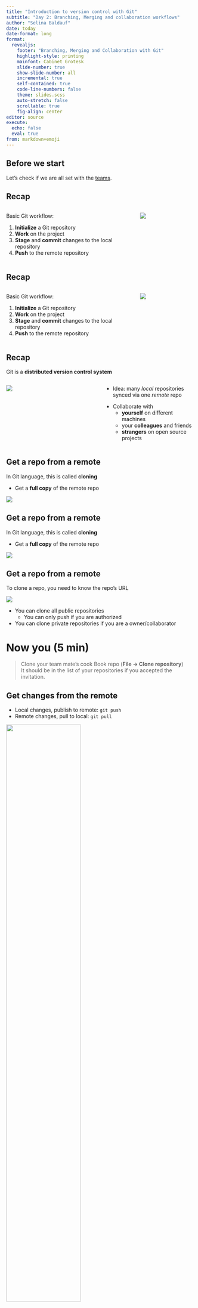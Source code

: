 ```yaml
---
title: "Introduction to version control with Git"
subtitle: "Day 2: Branching, Merging and collaboration workflows"
author: "Selina Baldauf"
date: today
date-format: long
format: 
  revealjs:
    footer: "Branching, Merging and Collaboration with Git"
    highlight-style: printing
    mainfont: Cabinet Grotesk
    slide-number: true
    show-slide-number: all
    incremental: true
    self-contained: true
    code-line-numbers: false
    theme: slides.scss
    auto-stretch: false
    scrollable: true
    fig-align: center
editor: source
execute: 
  echo: false
  eval: true
from: markdown+emoji
---
```


## Before we start

Let's check if we are all set with the [teams](https://docs.google.com/spreadsheets/d/1tNwDnfKM84gI-Xd5myr4gbRRJeRGBvAuAr4YjOy-M-o/edit#gid=0).

## Recap

:::{.columns}

:::{.column width="70%"}

Basic Git workflow:

:::{.nonincremental}

1. **Initialize** a Git repository
2. **Work** on the project
3. **Stage** and **commit** changes to the local repository
4. **Push** to the remote repository

:::

:::

:::{.column width="30%"}

![](img/day2/local_to_remote.png){fig-align="center"}

:::

:::


## Recap

:::{.columns}

:::{.column width="70%"}

Basic Git workflow:

:::{.nonincremental}

1. **Initialize** a Git repository
2. **Work** on the project
3. **Stage** and **commit** changes to the local repository
4. **Push** to the remote repository

:::

:::

:::{.column width="30%"}

![](img/day2/both_directions_with_question.png){fig-align="center"}

:::

:::

## Recap

Git is a **distributed version control system**

:::{.columns}

:::{.column width="50%"}

![](img/day1/distributed.png)

:::

:::{.column width="50%"}

::: {.nonincremental}

- Idea: many *local* repositories synced via one *remote* repo

:::

::: {.nonincremental}
- Collaborate with
  - **yourself** on different machines
  - your **colleagues** and friends
  - **strangers** on open source projects

:::

:::

:::

## Get a repo from a remote

In Git language, this is called **cloning**

:::{.nonincremental}
  - Get a **full copy** of the remote repo
:::

![](img/day2/git_clone_concept_only_remote.png)

## Get a repo from a remote

In Git language, this is called **cloning**

:::{.nonincremental}
  - Get a **full copy** of the remote repo
:::

![](img/day2/git_clone_concept_both.png)

## Get a repo from a remote

::: {.fragment}

To clone a repo, you need to know the repo's URL

![](img/day2/github_get_repo_url.png)

:::

- You can clone all public repositories
  - You can only push if you are authorized
  
- You can clone private repositories if you are a owner/collaborator

# Now you (5 min) {.task-slide}

> Clone your team mate's cook Book repo (**File -> Clone repository**)<br>
> It should be in the list of your repositories if you accepted the invitation.

## Get changes from the remote

::: {.nonincremental}

- Local changes, publish to remote: `git push`
- Remote changes, pull to local: `git pull`

:::

![](img/day2/git_pull_concept.png){width=63% fig-align="center"}

## A simple collaboration workflow

<br>

![](img/day2/collab_simple.png)

::: {.nonincremental}

- One remote repo on GitHub, multiple local repos

:::

- Idea: Everyone works on the same branch
  - **Pull before** you start **working**
  - **Push after** you finished **working**
  
## A simple collaboration workflow

<br>

![](img/day2/collab_simple.png)

This works well if

- Repo is not updated often
- You don't work on the same files simultaneously
- No need to discuss changes before they are integrated
- You collaborate with yourself

## A simple collaboration workflow

<br>

![](img/day2/collab_simple.png)

This workflow starts to be problematic when

- People push often/forget to pull regularly
  - Potential conflicts on main
- You just want to experiment
  - Everything goes directly to main
  
## Let's give it a try

. . .

::: {.nonincremental}

- Make sure you are in the repository of your team mate
- Open a recipe in the cook book of your team mate
  - **Repository -> Show in Explorer**
- Change something in there
- Commit the change and push it

:::

. . .

::: {.nonincremental}

Get the changes of your team mate from the remote.

- Switch to your own cook book repository
- Pull the changes (Same button as the push button)
- Have a look at the commit history to see what changed

:::

## A branching-merging workflow

<br>

![](img/day2/collab_branching_merging.png)

- One remote repo on GitHub, multiple local repos
- Idea: Everyone works on the their **separate branch**
  - **Merge** branch with the main when work is done
- **Pull before** and **push after** working

## A branching-merging workflow

<br>

![](img/day2/collab_branching_merging.png)

#### Advantages of this approach

- Guarantee that main always works
- Potential conflicts don't have to be solved on main
- You can experiment without messing up the main

## Working on a separate branch

The steps to create and work on a separate branch are easy:

![](img/day2/create_branch_stew.png)

- Create a local branch and switch to it
- Work on the branch like you are used to
  - Make changes, **stage** and **commit**

## Merging changes from a branch

To bring changes to the main branch you need to **merge** them.

![](img/day2/merge_branch_stew_ff.png)

Git merge brings the commits from the branch to main


# Now you (10 min) {.task-slide}
> [Create a branch and merge it in your team mate's cook book](https://selinazitrone.github.io/get-started-with-git/sessions/02_git_collaboration.html#tasks)<br>
> Complete task 2 "Branch and merge"

## A branching-merging workflow with GitHub

![](img/day2/collab_branching_pre_pr.png)

- One remote repo on GitHub, multiple local repos
- Idea: Everyone works on the their separate branch
  - ~~**Merge** branch with the main when work is done~~

## A branching-merging workflow with GitHub

![](img/day2/collab_branching_pr.png)

::: {.nonincremental}

- One remote repo on GitHub, multiple local repos
- Idea: Everyone works on the their separate branch
  - ~~**Merge** branch with the main when work is done~~
  - **Create a pull request** on GitHub to ask for a merge

:::

- **Pull before** and **push after** working

## A branching-merging workflow with GitHub

A pull request is basically asking your collaborators:

> What do you think of my changes? Can we integrate them in main or do we still need to change something?

. . .

GitHub has nice features for pull requests, e.g.:

- **Provide context and explanations** for your changes
- Collaborators can easily **compare versions**
- Collaborators can **discuss and comment** on your changes

. . .

A pull request is merged on GitHub when **everyone agreed on the code**.

# Now you (10 min) {.task-slide}
> [Create a pull request on your team mate'S repo](https://selinazitrone.github.io/get-started-with-git/sessions/02_git_collaboration.html#tasks)<br>
> Complete task 3 "Pull requests"

# Thanks for your attention

> Questions?

## Next week

- Monday 2.30 - 3.30 on Webex (link via email)

- Until then: work with Git on your own (~ 1 - 2 h)
  - Pick something you find most interesting/useful to you
- Collect questions/problems/discoveries
- More Git topics

## Some ideas

:::{.nonincremental}

- **Start working** with Git on one of **your research projects**
- **Publish** one of your projects on GitHub including a nice README
- **Practice collaboration** by contributing to your team mate's cook using pull requests
  - Your team mate can answer your pull requests and request some changes :)

:::

## Some ideas

:::{.nonincremental}

- **Check out the How-To guides** if you want to
  - [Recap GH Desktop](https://selinazitrone.github.io/get-started-with-git/how-tos/git_workflow_gh_desktop.html)
  - learn about Git in the [terminal](https://selinazitrone.github.io/get-started-with-git/how-tos/git_workflow_terminal.html)
  - learn about [Git + R](https://selinazitrone.github.io/get-started-with-git/how-tos/git_workflow_usethis.html)
- If you find a mistake on my websites
  - **Edit the page** on GitHub (and make a Pull request) or **report an issue**
- Checkout the additional [resources](https://selinazitrone.github.io/get-started-with-git/resources.html)

:::

# Appendix

## Merging changes from a branch

To bring changes to the main branch you need to **merge** them.

![](img/day2/merge_branch_stew_merge_commit.png)

If there was a commit on a common file in main, a *merge commit* is introduced.

## Merging changes from a branch

To bring changes to the main branch you need to **merge** them.

. . .

- Mostly merging happens without problems, but...
- ... if the same line was edited on separate branches...
- ... there will be a merge conflict :scream:

. . .

Merge conflicts need to be solved manually. You need to chose which of the conflicting
versions you want to keep.

